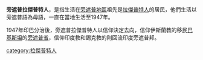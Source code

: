 {{Expand language|time=2016-03-08T03:21:20+00:00}}
{{unreferenced|time=2016-02-01T15:50:43+00:00}}
'''旁遮普拉傑普特人'''，是指生活在[[旁遮普地區|旁遮普地區]]祖先是[[拉傑普特人|拉傑普特人]]的居民，他們生活以旁遮普語為母語，一直在當地生活至1947年。

1947年印巴分治後，旁遮普拉傑普特人以信仰決定去向，信仰伊斯蘭教的移民[[巴基斯坦|巴基斯坦]]的[[旁遮普省|旁遮普省]]，信仰印度教和錫克教的則回流印度旁遮普邦。

[[category:拉傑普特人|category:拉傑普特人]]